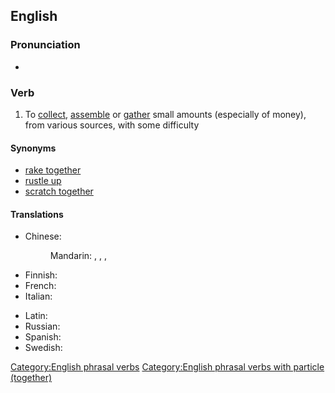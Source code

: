 ==English==

===Pronunciation===
* {{audio|en|En-au-scrape together.ogg|Audio (AU)}}

===Verb===
{{en-verb|scrapes together|scraping together|scraped together}}

# {{lb|en|idiomatic}} To [[collect]], [[assemble]] or [[gather]] small amounts (especially of money), from various sources, with some difficulty

====Synonyms====
* [[rake together]]
* [[rustle up]]
* [[scratch together]]

====Translations====
{{trans-top|collect small amounts}}
* Chinese:
*: Mandarin: {{t+|cmn|湊|sc=Hani}}, {{t+|cmn|凑|tr=còu|sc=Hani}}, {{t+|cmn|湊齊|sc=Hani}}, {{t+|cmn|凑齐|tr=còuqí|sc=Hani}}
* Finnish: {{t|fi|raapia kasaan}}
* French: {{t+|fr|rassembler}}
* Italian: {{t+|it|racimolare}}
{{trans-mid}}
* Latin: {{t|la|corrādō}}
* Russian: {{t-needed|ru}}
* Spanish: {{t-needed|es}}
* Swedish: {{t|sv|skrapa ihop}}
{{trans-bottom}}

[[Category:English phrasal verbs]]
[[Category:English phrasal verbs with particle (together)]]